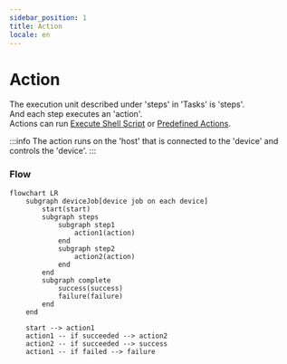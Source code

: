```yaml
---
sidebar_position: 1
title: Action
locale: en
---
```


# Action

The execution unit described under 'steps' in 'Tasks' is 'steps'.<br/>
And each step executes an 'action'.<br/>
Actions can run [Execute Shell Script](./run) or [Predefined Actions](./predefined-actions/about).<br/>

:::info
The action runs on the 'host' that is connected to the 'device' and controls the 'device'.
:::

### Flow

```mermaid
flowchart LR
    subgraph deviceJob[device job on each device]
        start(start)
        subgraph steps
            subgraph step1
                action1(action)
            end
            subgraph step2
                action2(action)
            end
        end
        subgraph complete
            success(success)
            failure(failure)
        end
    end

    start --> action1
    action1 -- if succeeded --> action2
    action2 -- if succeeded --> success
    action1 -- if failed --> failure
```
